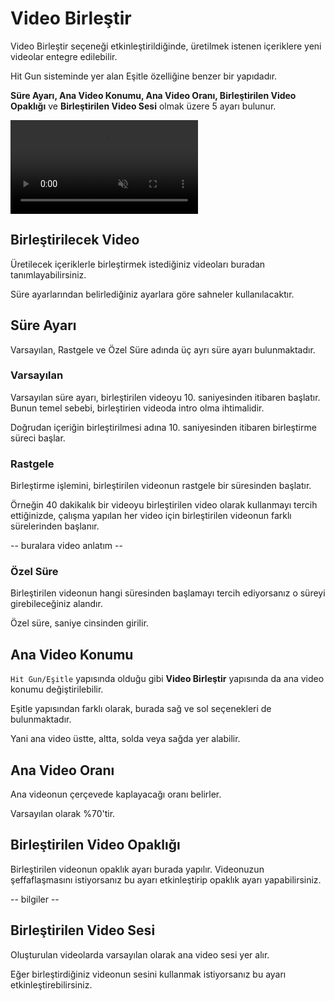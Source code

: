# Video Birleştir

Video Birleştir seçeneği etkinleştirildiğinde, üretilmek istenen içeriklere yeni videolar entegre edilebilir.

Hit Gun sisteminde yer alan Eşitle özelliğine benzer bir yapıdadır.

**Süre Ayarı, Ana Video Konumu, Ana Video Oranı, Birleştirilen Video Opaklığı** ve **Birleştirilen Video Sesi** olmak üzere 5 ayarı bulunur.


<video autoPlay muted loop controls>
  <source src="/videobirlestir.mp4" type="video/mp4" />
  Your browser does not support the video tag.
</video>

## Birleştirilecek Video

Üretilecek içeriklerle birleştirmek istediğiniz videoları buradan tanımlayabilirsiniz.

Süre ayarlarından belirlediğiniz ayarlara göre sahneler kullanılacaktır.

## Süre Ayarı

Varsayılan, Rastgele ve Özel Süre adında üç ayrı süre ayarı bulunmaktadır.

### Varsayılan

Varsayılan süre ayarı, birleştirilen videoyu 10. saniyesinden itibaren başlatır. Bunun temel sebebi, birleştirien videoda intro olma ihtimalidir.

Doğrudan içeriğin birleştirilmesi adına 10. saniyesinden itibaren birleştirme süreci başlar.

### Rastgele

Birleştirme işlemini, birleştirilen videonun rastgele bir süresinden başlatır.

Örneğin 40 dakikalık bir videoyu birleştirilen video olarak kullanmayı tercih ettiğinizde, çalışma yapılan her video için birleştirilen videonun farklı sürelerinden başlanır.

-- buralara video anlatım --

### Özel Süre

Birleştirilen videonun hangi süresinden başlamayı tercih ediyorsanız o süreyi girebileceğiniz alandır. 

 
<Callout type="warning" emoji="⚠️">
  Özel süre, saniye cinsinden girilir.
</Callout>


## Ana Video Konumu

`Hit Gun/Eşitle` yapısında olduğu gibi **Video Birleştir** yapısında da ana video konumu değiştirilebilir.

Eşitle yapısından farklı olarak, burada sağ ve sol seçenekleri de bulunmaktadır.

Yani ana video üstte, altta, solda veya sağda yer alabilir.


## Ana Video Oranı

Ana videonun çerçevede kaplayacağı oranı belirler.

Varsayılan olarak %70'tir.

## Birleştirilen Video Opaklığı

Birleştirilen videonun opaklık ayarı burada yapılır. Videonuzun şeffaflaşmasını istiyorsanız bu ayarı etkinleştirip opaklık ayarı yapabilirsiniz.

-- bilgiler --

## Birleştirilen Video Sesi

Oluşturulan videolarda varsayılan olarak ana video sesi yer alır.

Eğer birleştirdiğiniz videonun sesini kullanmak istiyorsanız bu ayarı etkinleştirebilirsiniz.
